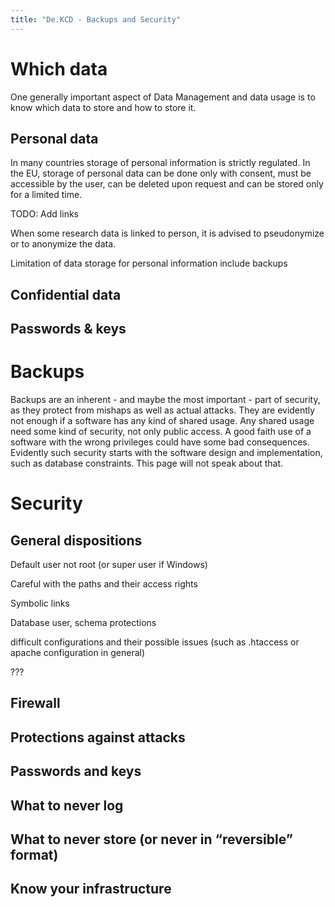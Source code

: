 ```yaml
---
title: "De.KCD - Backups and Security"
---
```


# Which data

One generally important aspect of Data Management and data usage is to know which data to store and how to store it. 

## Personal data

In many countries storage of personal information is strictly regulated. In the EU, storage of personal data can be done only with consent, must be accessible by the user, can be deleted upon request and can be stored only for a limited time.

TODO: Add links

When some research data is linked to person, it is advised to pseudonymize or to anonymize the data.

::: {.callout-important}
Limitation of data storage for personal information include backups
:::

## Confidential data

## Passwords & keys

# Backups

Backups are an inherent - and maybe the most important - part of security, as they protect from mishaps as well as actual attacks. They are evidently not enough if a software has any kind of shared usage.
Any shared usage need some kind of security, not only public access. A good faith use of a software with the wrong privileges could have some bad consequences. Evidently such security starts with the software design and implementation, such as database constraints. This page will not speak about that.

# Security

## General dispositions

Default user not root (or super user if Windows)

Careful with the paths and their access rights

Symbolic links

Database user, schema protections

difficult configurations and their possible issues (such as .htaccess or apache configuration in general)

???

## Firewall

## Protections against attacks

## Passwords and keys

## What to never log

## What to never store (or never in "reversible" format)

## Know your infrastructure
